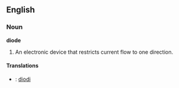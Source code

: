 ==English==

===Noun===

'''diode'''

#An electronic device that restricts current flow to one direction.

====Translations====
*{{fi}}: [[diodi]]